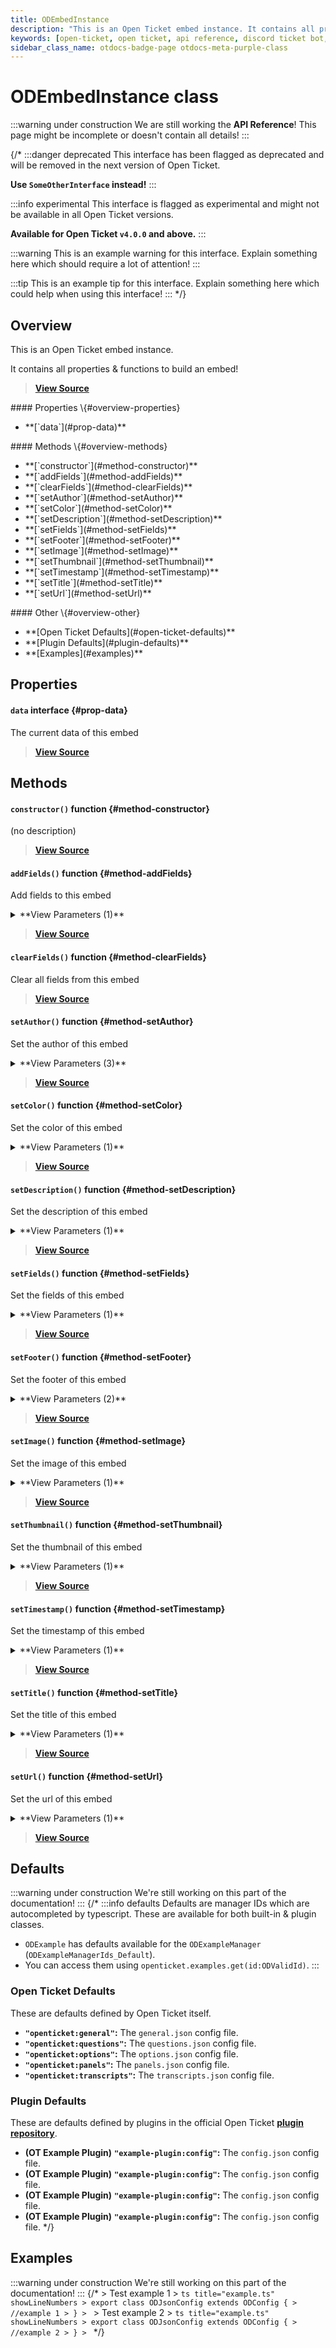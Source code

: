 ```yaml
---
title: ODEmbedInstance
description: "This is an Open Ticket embed instance. It contains all properties & functions to build an embed!"
keywords: [open-ticket, open ticket, api reference, discord ticket bot, class]
sidebar_class_name: otdocs-badge-page otdocs-meta-purple-class
---
```

<head>
    <link rel="apple-touch-icon" href="/img/logo_vertical.png"/>
</head>

# ODEmbedInstance <M color="purple">class</M>

:::warning under construction
We are still working the **API Reference**! This page might be incomplete or doesn't contain all details!
:::

{/*
:::danger deprecated
This interface has been flagged as deprecated and will be removed in the next version of Open Ticket.

**Use `SomeOtherInterface` instead!**
:::

:::info experimental
This interface is flagged as experimental and might not be available in all Open Ticket versions.

**Available for Open Ticket `v4.0.0` and above.**
:::

:::warning
This is an example warning for this interface. Explain something here which should require a lot of attention!
:::

:::tip
This is an example tip for this interface. Explain something here which could help when using this interface!
:::
*/}

## Overview
This is an Open Ticket embed instance.

It contains all properties & functions to build an embed!

> [**View Source**](https://otgithub.dj-dj.be/tree/main/src/core/api/modules/builder.ts#L693)

<FlexHorizontal>
<div style={{width:"30%"}}>
    #### Properties \{#overview-properties}
    <ul>
        <li>**[`data`](#prop-data)**</li>
    </ul>
</div>
<div style={{width:"30%"}}>
    #### Methods \{#overview-methods}
    <ul>
        <li>**[`constructor`](#method-constructor)**</li>
        <li>**[`addFields`](#method-addFields)**</li>
        <li>**[`clearFields`](#method-clearFields)**</li>
        <li>**[`setAuthor`](#method-setAuthor)**</li>
        <li>**[`setColor`](#method-setColor)**</li>
        <li>**[`setDescription`](#method-setDescription)**</li>
        <li>**[`setFields`](#method-setFields)**</li>
        <li>**[`setFooter`](#method-setFooter)**</li>
        <li>**[`setImage`](#method-setImage)**</li>
        <li>**[`setThumbnail`](#method-setThumbnail)**</li>
        <li>**[`setTimestamp`](#method-setTimestamp)**</li>
        <li>**[`setTitle`](#method-setTitle)**</li>
        <li>**[`setUrl`](#method-setUrl)**</li>
    </ul>
</div>
<div style={{width:"30%"}}>
    #### Other \{#overview-other}
    <ul>
        <li>**[Open Ticket Defaults](#open-ticket-defaults)**</li>
        <li>**[Plugin Defaults](#plugin-defaults)**</li>
        <li>**[Examples](#examples)**</li>
    </ul>
</div>
</FlexHorizontal>

## Properties
<Divider></Divider>
#### `data` <M color="gray">interface</M> <ApiBlock><ApiUrl url="interface:ODEmbedData" label="api.ODEmbedData"/></ApiBlock> \{#prop-data}
The current data of this embed

> [**View Source**](https://otgithub.dj-dj.be/tree/main/src/core/api/modules/builder.ts#L695)

<Divider></Divider>

## Methods
<Divider></Divider>
#### `constructor()` <M color="orange">function</M> <ApiBlock><ApiUrl url="class:ODEmbedInstance" label="api.ODEmbedInstance"/></ApiBlock> \{#method-constructor}
(no description)



> [**View Source**](https://otgithub.dj-dj.be)

<Divider></Divider>
#### `addFields()` <M color="orange">function</M> <ApiBlock><ApiUrl url="class:ODEmbedInstance" label="api.ODEmbedInstance"/></ApiBlock> \{#method-addFields}
Add fields to this embed

<details>
<summary>**View Parameters (1)**</summary>
- **`fields`:** <M color="pink">array</M> <ApiBlock><ApiUrl url="type:ODInterfaceWithPartialProperty" label="api.ODInterfaceWithPartialProperty"/>[]</ApiBlock> - Parameter Description Lorem Ipsum.
</details>

> [**View Source**](https://otgithub.dj-dj.be/tree/main/src/core/api/modules/builder.ts#L766)

<Divider></Divider>
#### `clearFields()` <M color="orange">function</M> <ApiBlock><ApiUrl url="class:ODEmbedInstance" label="api.ODEmbedInstance"/></ApiBlock> \{#method-clearFields}
Clear all fields from this embed



> [**View Source**](https://otgithub.dj-dj.be/tree/main/src/core/api/modules/builder.ts#L777)

<Divider></Divider>
#### `setAuthor()` <M color="orange">function</M> <ApiBlock><ApiUrl url="class:ODEmbedInstance" label="api.ODEmbedInstance"/></ApiBlock> \{#method-setAuthor}
Set the author of this embed

<details>
<summary>**View Parameters (3)**</summary>
- **`text`:** <M color="brown">type</M> <ApiBlock><ApiUrl url="js:null" label="null"/>|<ApiUrl url="js:string" label="string"/></ApiBlock> - Parameter Description Lorem Ipsum.
- **`image`:** <M color="brown">type</M> <ApiBlock><ApiUrl url="js:null" label="null"/>|<ApiUrl url="js:string" label="string"/></ApiBlock> - Parameter Description Lorem Ipsum.
- **`url`:** <M color="brown">type</M> <ApiBlock><ApiUrl url="js:null" label="null"/>|<ApiUrl url="js:string" label="string"/></ApiBlock> - Parameter Description Lorem Ipsum.
</details>

> [**View Source**](https://otgithub.dj-dj.be/tree/main/src/core/api/modules/builder.ts#L732)

<Divider></Divider>
#### `setColor()` <M color="orange">function</M> <ApiBlock><ApiUrl url="class:ODEmbedInstance" label="api.ODEmbedInstance"/></ApiBlock> \{#method-setColor}
Set the color of this embed

<details>
<summary>**View Parameters (1)**</summary>
- **`color`:** <M color="brown">type</M> <ApiBlock><ApiUrl url="js:null" label="null"/>|<ApiUrl url="https://discord.js.org/docs/packages/discord.js/main/ColorResolvable:TypeAlias" label="discord.ColorResolvable"/></ApiBlock> - Parameter Description Lorem Ipsum.
</details>

> [**View Source**](https://otgithub.dj-dj.be/tree/main/src/core/api/modules/builder.ts#L717)

<Divider></Divider>
#### `setDescription()` <M color="orange">function</M> <ApiBlock><ApiUrl url="class:ODEmbedInstance" label="api.ODEmbedInstance"/></ApiBlock> \{#method-setDescription}
Set the description of this embed

<details>
<summary>**View Parameters (1)**</summary>
- **`description`:** <M color="brown">type</M> <ApiBlock><ApiUrl url="js:null" label="null"/>|<ApiUrl url="js:string" label="string"/></ApiBlock> - Parameter Description Lorem Ipsum.
</details>

> [**View Source**](https://otgithub.dj-dj.be/tree/main/src/core/api/modules/builder.ts#L727)

<Divider></Divider>
#### `setFields()` <M color="orange">function</M> <ApiBlock><ApiUrl url="class:ODEmbedInstance" label="api.ODEmbedInstance"/></ApiBlock> \{#method-setFields}
Set the fields of this embed

<details>
<summary>**View Parameters (1)**</summary>
- **`fields`:** <M color="pink">array</M> <ApiBlock><ApiUrl url="type:ODInterfaceWithPartialProperty" label="api.ODInterfaceWithPartialProperty"/>[]</ApiBlock> - Parameter Description Lorem Ipsum.
</details>

> [**View Source**](https://otgithub.dj-dj.be/tree/main/src/core/api/modules/builder.ts#L755)

<Divider></Divider>
#### `setFooter()` <M color="orange">function</M> <ApiBlock><ApiUrl url="class:ODEmbedInstance" label="api.ODEmbedInstance"/></ApiBlock> \{#method-setFooter}
Set the footer of this embed

<details>
<summary>**View Parameters (2)**</summary>
- **`text`:** <M color="brown">type</M> <ApiBlock><ApiUrl url="js:null" label="null"/>|<ApiUrl url="js:string" label="string"/></ApiBlock> - Parameter Description Lorem Ipsum.
- **`image`:** <M color="brown">type</M> <ApiBlock><ApiUrl url="js:null" label="null"/>|<ApiUrl url="js:string" label="string"/></ApiBlock> - Parameter Description Lorem Ipsum.
</details>

> [**View Source**](https://otgithub.dj-dj.be/tree/main/src/core/api/modules/builder.ts#L739)

<Divider></Divider>
#### `setImage()` <M color="orange">function</M> <ApiBlock><ApiUrl url="class:ODEmbedInstance" label="api.ODEmbedInstance"/></ApiBlock> \{#method-setImage}
Set the image of this embed

<details>
<summary>**View Parameters (1)**</summary>
- **`image`:** <M color="brown">type</M> <ApiBlock><ApiUrl url="js:null" label="null"/>|<ApiUrl url="js:string" label="string"/></ApiBlock> - Parameter Description Lorem Ipsum.
</details>

> [**View Source**](https://otgithub.dj-dj.be/tree/main/src/core/api/modules/builder.ts#L745)

<Divider></Divider>
#### `setThumbnail()` <M color="orange">function</M> <ApiBlock><ApiUrl url="class:ODEmbedInstance" label="api.ODEmbedInstance"/></ApiBlock> \{#method-setThumbnail}
Set the thumbnail of this embed

<details>
<summary>**View Parameters (1)**</summary>
- **`thumbnail`:** <M color="brown">type</M> <ApiBlock><ApiUrl url="js:null" label="null"/>|<ApiUrl url="js:string" label="string"/></ApiBlock> - Parameter Description Lorem Ipsum.
</details>

> [**View Source**](https://otgithub.dj-dj.be/tree/main/src/core/api/modules/builder.ts#L750)

<Divider></Divider>
#### `setTimestamp()` <M color="orange">function</M> <ApiBlock><ApiUrl url="class:ODEmbedInstance" label="api.ODEmbedInstance"/></ApiBlock> \{#method-setTimestamp}
Set the timestamp of this embed

<details>
<summary>**View Parameters (1)**</summary>
- **`timestamp`:** <M color="brown">type</M> <ApiBlock><ApiUrl url="js:null" label="null"/>|<ApiUrl url="js:number" label="number"/>|<ApiUrl url="js:date" label="Date"/></ApiBlock> - Parameter Description Lorem Ipsum.
</details>

> [**View Source**](https://otgithub.dj-dj.be/tree/main/src/core/api/modules/builder.ts#L782)

<Divider></Divider>
#### `setTitle()` <M color="orange">function</M> <ApiBlock><ApiUrl url="class:ODEmbedInstance" label="api.ODEmbedInstance"/></ApiBlock> \{#method-setTitle}
Set the title of this embed

<details>
<summary>**View Parameters (1)**</summary>
- **`title`:** <M color="brown">type</M> <ApiBlock><ApiUrl url="js:null" label="null"/>|<ApiUrl url="js:string" label="string"/></ApiBlock> - Parameter Description Lorem Ipsum.
</details>

> [**View Source**](https://otgithub.dj-dj.be/tree/main/src/core/api/modules/builder.ts#L712)

<Divider></Divider>
#### `setUrl()` <M color="orange">function</M> <ApiBlock><ApiUrl url="class:ODEmbedInstance" label="api.ODEmbedInstance"/></ApiBlock> \{#method-setUrl}
Set the url of this embed

<details>
<summary>**View Parameters (1)**</summary>
- **`url`:** <M color="brown">type</M> <ApiBlock><ApiUrl url="js:null" label="null"/>|<ApiUrl url="js:string" label="string"/></ApiBlock> - Parameter Description Lorem Ipsum.
</details>

> [**View Source**](https://otgithub.dj-dj.be/tree/main/src/core/api/modules/builder.ts#L722)

<Divider></Divider>

## Defaults
:::warning under construction
We're still working on this part of the documentation!
:::
{/*
:::info defaults
Defaults are manager IDs which are autocompleted by typescript. These are available for both built-in & plugin classes.
- `ODExample` has defaults available for the `ODExampleManager` (`ODExampleManagerIds_Default`).
- You can access them using `openticket.examples.get(id:ODValidId)`.
:::

### Open Ticket Defaults
These are defaults defined by Open Ticket itself.
- **`"openticket:general"`:** The `general.json` config file.
- **`"openticket:questions"`:** The `questions.json` config file.
- **`"openticket:options"`:** The `options.json` config file.
- **`"openticket:panels"`:** The `panels.json` config file.
- **`"openticket:transcripts"`:** The `transcripts.json` config file.

### Plugin Defaults
These are defaults defined by plugins in the official Open Ticket [**plugin repository**](https://odplugins.dj-dj.be/tree/main/open-ticket).
- <C color="blue">**(OT Example Plugin)**</C> **`"example-plugin:config"`:** The `config.json` config file.
- <C color="blue">**(OT Example Plugin)**</C> **`"example-plugin:config"`:** The `config.json` config file.
- <C color="blue">**(OT Example Plugin)**</C> **`"example-plugin:config"`:** The `config.json` config file.
- <C color="blue">**(OT Example Plugin)**</C> **`"example-plugin:config"`:** The `config.json` config file.
*/}

## Examples
:::warning under construction
We're still working on this part of the documentation!
:::
{/*
<Tabs>
    <TabItem value="First Example">
    > Test example 1
    > ```ts title="example.ts" showLineNumbers
    > export class ODJsonConfig extends ODConfig {
    >     //example 1
    > }
    > ```
    </TabItem>
    <TabItem value="Second Example">
    > Test example 2
    > ```ts title="example.ts" showLineNumbers
    > export class ODJsonConfig extends ODConfig {
    >     //example 2
    > }
    > ```
    </TabItem>
</Tabs>
*/}
